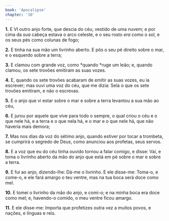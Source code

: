 ```yaml
---
book: 'Apocalipse'
chapter: '10'
---
```


**1.** E VI outro anjo forte, que descia do céu, vestido de uma nuvem; e por cima da *sua* cabeça estava o arco celeste, e o seu rosto *era* como o sol, e os seus pés como colunas de fogo;

**2.** E tinha na sua mão um livrinho aberto. E pôs o seu pé direito sobre o mar, e o esquerdo sobre a terra;

**3.** E clamou com grande voz, como *quando *ruge um leão; e, quando clamou, os sete trovões emitiram as suas vozes.

**4.** E, quando os sete trovões acabaram de emitir as suas vozes, eu ia escrever; mas ouvi uma voz do céu, que me dizia: Sela o que os sete trovões emitiram, e não o escrevas.

**5.** E o anjo que vi estar sobre o mar e sobre a terra levantou a sua mão ao céu,

**6.** E jurou por aquele que vive para todo o sempre, o qual criou o céu e o que nele há, e a terra e o que nela há, e o mar e o que nele há, que não haveria mais demora;

**7.** Mas nos dias da voz do sétimo anjo, quando estiver por tocar a trombeta, se cumprirá o segredo de Deus, como anunciou aos profetas, seus servos.

**8.** E a voz que eu do céu tinha ouvido tornou a falar comigo, e disse: Vai, e toma o livrinho aberto da mão do anjo que está em pé sobre o mar e sobre a terra.

**9.** E fui ao anjo, dizendo-lhe: Dá-me o livrinho. E ele disse-me: Toma-o, e come-o, e ele fará amargo o teu ventre, mas na tua boca será doce como mel.

**10.** E tomei o livrinho da mão do anjo, e comi-o; e na minha boca era doce como mel; e, havendo-o comido, o meu ventre ficou amargo.

**11.** E ele disse-me: Importa que profetizes outra vez a muitos povos, e nações, e línguas e reis.
